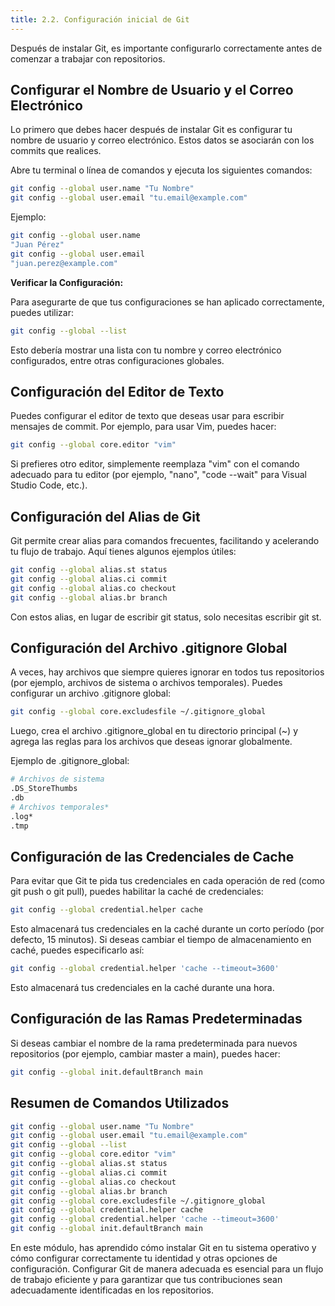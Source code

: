 ```yaml
---
title: 2.2. Configuración inicial de Git
---
```


Después de instalar Git, es importante configurarlo correctamente antes de comenzar a trabajar con repositorios.

## Configurar el Nombre de Usuario y el Correo Electrónico

Lo primero que debes hacer después de instalar Git es configurar tu nombre de usuario y correo electrónico. Estos datos se asociarán con los commits que realices.

Abre tu terminal o línea de comandos y ejecuta los siguientes comandos:

```bash
git config --global user.name "Tu Nombre"
git config --global user.email "tu.email@example.com"
```

Ejemplo:

```bash
git config --global user.name 
"Juan Pérez"
git config --global user.email 
"juan.perez@example.com"
```

**Verificar la Configuración:**

Para asegurarte de que tus configuraciones se han aplicado correctamente, puedes utilizar:

```bash
git config --global --list
```

Esto debería mostrar una lista con tu nombre y correo electrónico configurados, entre otras configuraciones globales.

## Configuración del Editor de Texto

Puedes configurar el editor de texto que deseas usar para escribir mensajes de commit. Por ejemplo, para usar Vim, puedes hacer:

```bash
git config --global core.editor "vim"
```

Si prefieres otro editor, simplemente reemplaza "vim" con el comando adecuado para tu editor (por ejemplo, "nano", "code --wait" para Visual Studio Code, etc.).

## Configuración del Alias de Git

Git permite crear alias para comandos frecuentes, facilitando y acelerando tu flujo de trabajo. Aquí tienes algunos ejemplos útiles:

```bash
git config --global alias.st status
git config --global alias.ci commit
git config --global alias.co checkout
git config --global alias.br branch
```

Con estos alias, en lugar de escribir git status, solo necesitas escribir git st.

## Configuración del Archivo .gitignore Global

A veces, hay archivos que siempre quieres ignorar en todos tus repositorios (por ejemplo, archivos de sistema o archivos temporales). Puedes configurar un archivo .gitignore global:

```bash
git config --global core.excludesfile ~/.gitignore_global
```

Luego, crea el archivo .gitignore_global en tu directorio principal (~) y agrega las reglas para los archivos que deseas ignorar globalmente.

Ejemplo de .gitignore_global:

```bash
# Archivos de sistema
.DS_StoreThumbs
.db
# Archivos temporales*
.log*
.tmp
```

## Configuración de las Credenciales de Cache

Para evitar que Git te pida tus credenciales en cada operación de red (como git push o git pull), puedes habilitar la caché de credenciales:

```bash
git config --global credential.helper cache
```

Esto almacenará tus credenciales en la caché durante un corto período (por defecto, 15 minutos). Si deseas cambiar el tiempo de almacenamiento en caché, puedes especificarlo así:

```bash
git config --global credential.helper 'cache --timeout=3600'
```

Esto almacenará tus credenciales en la caché durante una hora.

## Configuración de las Ramas Predeterminadas

Si deseas cambiar el nombre de la rama predeterminada para nuevos repositorios (por ejemplo, cambiar master a main), puedes hacer:

```bash
git config --global init.defaultBranch main
```

## Resumen de Comandos Utilizados

```bash
git config --global user.name "Tu Nombre"
git config --global user.email "tu.email@example.com"
git config --global --list
git config --global core.editor "vim"
git config --global alias.st status
git config --global alias.ci commit
git config --global alias.co checkout
git config --global alias.br branch
git config --global core.excludesfile ~/.gitignore_global
git config --global credential.helper cache
git config --global credential.helper 'cache --timeout=3600'
git config --global init.defaultBranch main
```

En este módulo, has aprendido cómo instalar Git en tu sistema operativo y cómo configurar correctamente tu identidad y otras opciones de configuración. Configurar Git de manera adecuada es esencial para un flujo de trabajo eficiente y para garantizar que tus contribuciones sean adecuadamente identificadas en los repositorios.